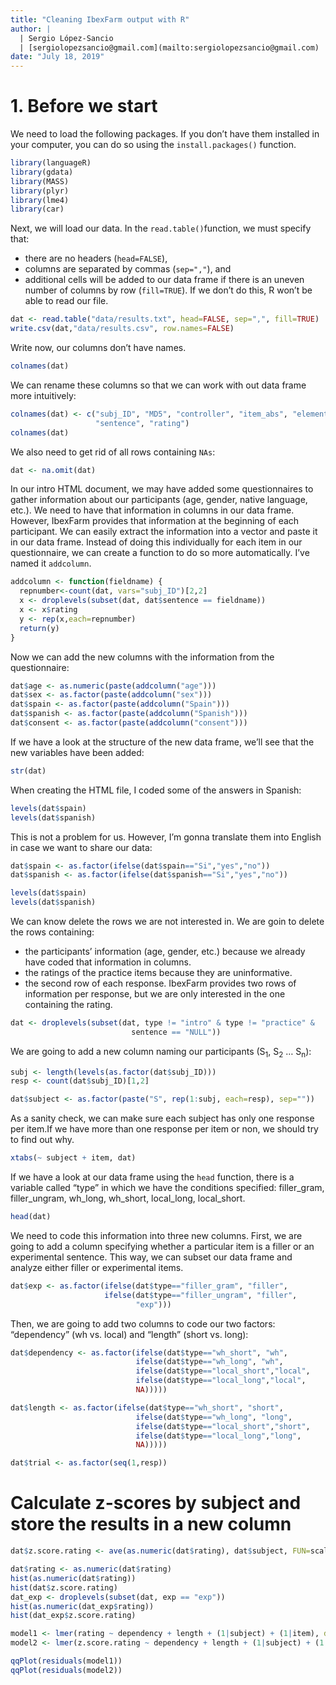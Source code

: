 ```yaml
---
title: "Cleaning IbexFarm output with R"
author: | 
  | Sergio López-Sancio
  | [sergiolopezsancio@gmail.com](mailto:sergiolopezsancio@gmail.com)
date: "July 18, 2019"
---
```


# 1. Before we start

We need to load the following packages. If you don't have them installed in your computer, you can do so using the `install.packages()` function.

```r
library(languageR)
library(gdata)
library(MASS)
library(plyr)
library(lme4)
library(car)
```

Next, we will load our data. In the `read.table()`function, we must specify that:

* there are no headers (`head=FALSE`),
* columns are separated by commas (`sep=","`), and
* additional cells will be added to our data frame if there is an uneven number of columns by row (`fill=TRUE`). If we don't do this, R won't be able to read our file.

```r
dat <- read.table("data/results.txt", head=FALSE, sep=",", fill=TRUE)
write.csv(dat,"data/results.csv", row.names=FALSE)
```

Write now, our columns don't have names.

```r
colnames(dat)
```

We can rename these columns so that we can work with out data frame more intuitively:

```r
colnames(dat) <- c("subj_ID", "MD5", "controller", "item_abs", "element", "type", "item",
                   "sentence", "rating")
colnames(dat)
```

We also need to get rid of all rows containing `NAs`:

```r
dat <- na.omit(dat)
```

In our intro HTML document, we may have added some questionnaires to gather information about our participants (age, gender, native language, etc.). We need to have that information in columns in our data frame. However, IbexFarm provides that information at the beginning of each participant. We can easily extract the information into a vector and paste it in our data frame. Instead of doing this individually for each item in our questionnaire, we can create a function to do so more automatically. I've named it `addcolumn`.

```r
addcolumn <- function(fieldname) {
  repnumber<-count(dat, vars="subj_ID")[2,2]
  x <- droplevels(subset(dat, dat$sentence == fieldname))
  x <- x$rating
  y <- rep(x,each=repnumber)
  return(y)
}
```

Now we can add the new columns with the information from the questionnaire:

```r
dat$age <- as.numeric(paste(addcolumn("age")))
dat$sex <- as.factor(paste(addcolumn("sex")))
dat$spain <- as.factor(paste(addcolumn("Spain")))
dat$spanish <- as.factor(paste(addcolumn("Spanish")))
dat$consent <- as.factor(paste(addcolumn("consent")))
```

If we have a look at the structure of the new data frame, we'll see that the new variables have been added:

```r
str(dat)
```

When creating the HTML file, I coded some of the answers in Spanish:

```r
levels(dat$spain)
levels(dat$spanish)
```

This is not a problem for us. However, I'm gonna translate them into English in case we want to share our data:

```r
dat$spain <- as.factor(ifelse(dat$spain=="Si","yes","no"))
dat$spanish <- as.factor(ifelse(dat$spanish=="Si","yes","no"))

levels(dat$spain)
levels(dat$spanish)
```

We can know delete the rows we are not interested in. We are goin to delete the rows containing:

* the participants' information (age, gender, etc.) because we already have coded that information in columns.
* the ratings of the practice items because they are uninformative.
* the second row of each response. IbexFarm provides two rows of information per response, but we are only interested in the one containing the rating.

```r
dat <- droplevels(subset(dat, type != "intro" & type != "practice" &
                           sentence == "NULL"))
```

We are going to add a new column naming our participants (S~1~, S~2~ ... S~n~):

```r
subj <- length(levels(as.factor(dat$subj_ID)))
resp <- count(dat$subj_ID)[1,2]

dat$subject <- as.factor(paste("S", rep(1:subj, each=resp), sep=""))
```

As a sanity check, we can make sure each subject has only one response per item.If we have more than one response per item or non, we should try to find out why.

```r
xtabs(~ subject + item, dat)
```

If we have a look at our data frame using the `head` function, there is a variable called "type" in which we have the conditions specified: filler_gram, filler_ungram, wh_long, wh_short, local_long, local_short.

```r
head(dat)
```


We need to code this information into three new columns. First, we are going to add a column specifying whether a particular item is a filler or an experimental sentence. This way, we can subset our data frame and analyze either filler or experimental items.

```r
dat$exp <- as.factor(ifelse(dat$type=="filler_gram", "filler",
                     ifelse(dat$type=="filler_ungram", "filler",
                            "exp")))
```

Then, we are going to add two columns to code our two factors: "dependency" (wh vs. local) and "length" (short vs. long):

```r
dat$dependency <- as.factor(ifelse(dat$type=="wh_short", "wh",
                            ifelse(dat$type=="wh_long", "wh",
                            ifelse(dat$type=="local_short","local",
                            ifelse(dat$type=="local_long","local",
                            NA)))))

dat$length <- as.factor(ifelse(dat$type=="wh_short", "short",
                            ifelse(dat$type=="wh_long", "long",
                            ifelse(dat$type=="local_short","short",
                            ifelse(dat$type=="local_long","long",
                            NA)))))
```

```r
dat$trial <- as.factor(seq(1,resp))
```

# Calculate z-scores by subject and store the results in a new column

```r
dat$z.score.rating <- ave(as.numeric(dat$rating), dat$subject, FUN=scale)

dat$rating <- as.numeric(dat$rating)
hist(as.numeric(dat$rating))
hist(dat$z.score.rating)
dat_exp <- droplevels(subset(dat, exp == "exp"))
hist(as.numeric(dat_exp$rating))
hist(dat_exp$z.score.rating)

model1 <- lmer(rating ~ dependency + length + (1|subject) + (1|item), data=dat)
model2 <- lmer(z.score.rating ~ dependency + length + (1|subject) + (1|item), data=dat)

qqPlot(residuals(model1))
qqPlot(residuals(model2))



```

